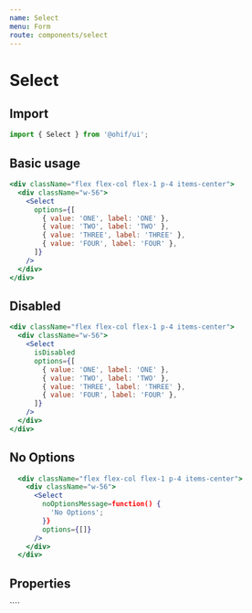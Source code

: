 ```yaml
---
name: Select
menu: Form
route: components/select
---
```



# Select

## Import

```javascript
import { Select } from '@ohif/ui';
```

## Basic usage

```jsx live
<div className="flex flex-col flex-1 p-4 items-center">
  <div className="w-56">
    <Select
      options={[
        { value: 'ONE', label: 'ONE' },
        { value: 'TWO', label: 'TWO' },
        { value: 'THREE', label: 'THREE' },
        { value: 'FOUR', label: 'FOUR' },
      ]}
    />
  </div>
</div>
```

## Disabled

```jsx live
<div className="flex flex-col flex-1 p-4 items-center">
  <div className="w-56">
    <Select
      isDisabled
      options={[
        { value: 'ONE', label: 'ONE' },
        { value: 'TWO', label: 'TWO' },
        { value: 'THREE', label: 'THREE' },
        { value: 'FOUR', label: 'FOUR' },
      ]}
    />
  </div>
</div>
```

## No Options

```jsx live
  <div className="flex flex-col flex-1 p-4 items-center">
    <div className="w-56">
      <Select
        noOptionsMessage=function() {
          'No Options';
        }}
        options={[]}
      />
    </div>
  </div>
```

## Properties

<Props of={Select} />
````
